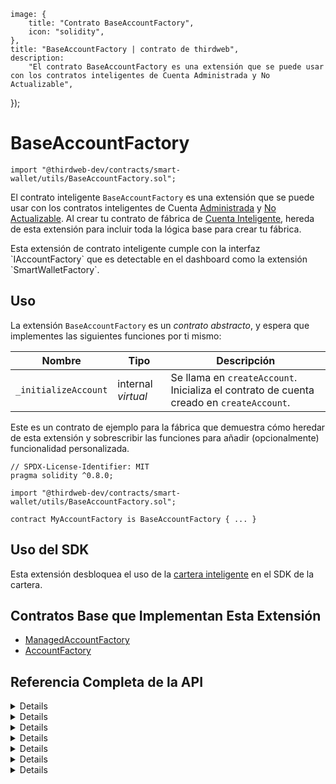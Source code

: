 
	image: {
		title: "Contrato BaseAccountFactory",
		icon: "solidity",
	},
	title: "BaseAccountFactory | contrato de thirdweb",
	description:
		"El contrato BaseAccountFactory es una extensión que se puede usar con los contratos inteligentes de Cuenta Administrada y No Actualizable",
});


# BaseAccountFactory

```solidity
import "@thirdweb-dev/contracts/smart-wallet/utils/BaseAccountFactory.sol";
```

El contrato inteligente `BaseAccountFactory` es una extensión que se puede usar con los contratos inteligentes de Cuenta [Administrada](/contracts/build/base-contracts/erc-4337/managed-account) y [No Actualizable](/contracts/build/base-contracts/erc-4337/account-factory).
Al crear tu contrato de fábrica de [Cuenta Inteligente](/glossary/smart-wallet), hereda de esta extensión para incluir toda la lógica base para crear tu fábrica.

<Callout title="info" variant="info">
	Esta extensión de contrato inteligente cumple con la interfaz `IAccountFactory`
	que es detectable en el dashboard como la extensión `SmartWalletFactory`.
</Callout>

<br />

<GithubButtonLink href="https://github.com/thirdweb-dev/contracts/blob/main/contracts/prebuilts/account/utils/BaseAccountFactory.sol" />

## Uso

La extensión `BaseAccountFactory` es un _contrato abstracto_, y espera que implementes las siguientes funciones por ti mismo:

| Nombre                | Tipo                | Descripción                                                                             |
| --------------------- | ------------------- | --------------------------------------------------------------------------------------- |
| `_initializeAccount`  | internal _virtual_  | Se llama en `createAccount`. Inicializa el contrato de cuenta creado en `createAccount`. |

Este es un contrato de ejemplo para la fábrica que demuestra cómo heredar de esta extensión y sobrescribir las funciones para añadir (opcionalmente) funcionalidad personalizada.

```solidity
// SPDX-License-Identifier: MIT
pragma solidity ^0.8.0;

import "@thirdweb-dev/contracts/smart-wallet/utils/BaseAccountFactory.sol";

contract MyAccountFactory is BaseAccountFactory { ... }
```

## Uso del SDK

Esta extensión desbloquea el uso de la [cartera inteligente](wallet/smart-wallet) en el SDK de la cartera.

## Contratos Base que Implementan Esta Extensión

- [ManagedAccountFactory](/contracts/build/base-contracts/erc-4337/managed-account-factory)
- [AccountFactory](/contracts/build/base-contracts/erc-4337/account-factory)

## Referencia Completa de la API

<Details summary="createAccount">

Despliega una nueva Cuenta para el administrador.

```solidity
function createAccount(address _admin, bytes calldata _data) external virtual override returns (address) {
    address impl = accountImplementation;
    bytes32 salt = _generateSalt(_admin, _data);
    address account = Clones.predictDeterministicAddress(impl, salt);
    if (account.code.length > 0) {
        return account;
    }
    account = Clones.cloneDeterministic(impl, salt);
    _initializeAccount(account, _admin, _data);
    emit AccountCreated(account, _admin);
    return account;
}
```

#### \_admin

La dirección que se establecerá como el rol de administrador predeterminado para el contrato. Debe ser de tipo `address`.

#### \_data

Si se requieren variables de almacenamiento adicionales en tu contrato de cuenta, sobrescribe esta función, codifica las variables en ABI,
pásalas a esta función como un tipo `bytes`.

</Details>

<Details summary="addSigner">

Función de retorno de llamada para que una Cuenta registre sus firmantes.

```solidity
function addSigner(address _signer) external {
    address account = msg.sender;
    bool isAlreadyAccount = accountsOfSigner[_signer].add(account);
    bool isAlreadySigner = signersOfAccount[account].add(_signer);
    if (!isAlreadyAccount || !isAlreadySigner) {
        revert("AccountFactory: signer already added");
    }
    emit SignerAdded(account, _signer);
}
```

#### signer

La dirección del firmante que se agregará a la cuenta.

</Details>

<Details summary="removeSigner">

Función de retorno de llamada para que una Cuenta elimine su registro de firmantes.

```solidity
function removeSigner(address _signer) external {
    address account = msg.sender;
    bool isAccount = accountsOfSigner[_signer].remove(account);
    bool isSigner = signersOfAccount[account].remove(_signer);
    if (!isAccount || !isSigner) {
        revert("AccountFactory: signer not found");
    }
    emit SignerRemoved(account, _signer);
}
```

#### _signer

La dirección del firmante que se eliminará de la cuenta.

</Details>

<Details summary="getAddress">

Devuelve la dirección de una Cuenta que se desplegaría con el firmante de administrador dado.

```solidity
function getAddress(address _adminSigner) public view returns (address) {
    bytes32 salt = _generateSalt(_admin, _data);
    return Clones.predictDeterministicAddress(accountImplementation, salt);
}
```

#### _adminSigner

El firmante administrador para la cuenta.

</Details>

<Details summary="getSignersOfAccount">

Devuelve todos los firmantes de una cuenta.

```solidity
function getSignersOfAccount(address account) external view returns (address[] memory signers) {
    return signersOfAccount[account].values();
}
```

#### account

La dirección de la cuenta para obtener los firmantes.

</Details>

<Details summary="getAccountsOfSigner">

Devuelve todas las cuentas de las que la dirección dada es firmante.

```solidity
function getAccountsOfSigner(address signer) external view returns (address[] memory accounts) {
    return accountsOfSigner[signer].values();
}
```

#### signer

La dirección del firmante para obtener las cuentas de las que es firmante.

</Details>

<Details summary="_initializeAccount">

Se llama en `createAccount`. Inicializa el contrato de la cuenta creado en `createAccount`.

```solidity
function _initializeAccount(
    address _account,
    address _admin,
    bytes calldata _data
) internal virtual;
```

#### _account

La dirección del contrato inteligente de la cuenta inteligente para inicializar.

#### _admin

La dirección que se establecerá como el rol de administrador predeterminado para el contrato. Debe ser de tipo `address`.

#### _data

Si se requieren variables de almacenamiento adicionales en tu contrato de cuenta, codifica las variables con ABI, 
pásalas a esta función como el argumento `bytes`.

Por ejemplo:


```solidity

function initializeAccount(
    address _admin,
    bytes calldata _data
) public override initializer {
    Account.initialize(_admin, _data);
}
```

</Details>
